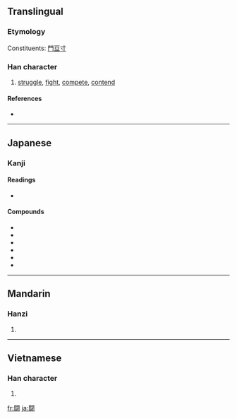 {{also|鬪|鬥}}<!-- may be replaced by zh-forms -->
==Translingual==
===Etymology===
Constituents: [[門]][[豆]][[寸]]

===Han character===
{{Han char|rn=169|rad=門|as=10|sn=18|four=|canj=日弓一廿戈 (ANMTI)}}

# [[struggle]], [[fight]], [[compete]], [[contend]]

====References====
* {{Han ref|kx=1341.031|dkj=45649|dj=1845.090|hdz=74312.060|uh=95D8|ud=38360}}

----

==Japanese==

===Kanji===
{{ja-kanji|grade=c|rs=門10}}

====Readings====
* {{ja-readings|on=[[とう]] (tō)|kun=[[たたかう]] (tatakau), [[たたかい]] (tatakai)}}

====Compounds====
* {{term|闘争||[[struggle]]|tr=[[とうそう]], [[tōsō]]|lang=ja|sc=Jpan}}
* {{term|拳闘||[[boxing]]|tr=[[けんとう]], [[kentō]]|lang=ja|sc=Jpan}}
* {{term|健闘||good fight, strenuous effort|tr=[[けんとう]], [[kentō]]|lang=ja|sc=Jpan}}
* {{term|戦闘||battle, combat|tr=[[せんとう]], [[sentō]]|lang=ja|sc=Jpan}}
* {{term|戦闘機||[[fighter plane]]|tr=[[せんとうき]], [[sentōki]]|lang=ja|sc=Jpan}}
* {{term|奮闘|tr=[[ふんとう]], [[funtō]]|lang=ja|sc=Jpan}}

----

==Mandarin==

===Hanzi===
{{cmn-hanzi|pin=[[dòu]] ([[dou4]])|wg=tou<sup>4</sup>}}

# {{defn|Mandarin|sort=門10}}

----

==Vietnamese==

===Han character===
{{vi-hantu|[[chùa]]|rs=門10}}

# {{defn|Vietnamese|sort=門10}}

[[fr:闘]]
[[ja:闘]]
